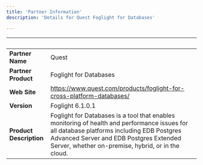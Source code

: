 ```yaml
---
title: 'Partner Information'
description: 'Details for Quest Foglight for Databases'

---
```

| &nbsp;     | &nbsp; |
| ----------- | ----------- |
| **Partner Name**      | Quest       |
| **Partner Product**   |  Foglight for Databases      |
| **Web Site**      | https://www.quest.com/products/foglight-for-cross-platform-databases/     |
| **Version**   | Foglight 6.1.0.1       |
| **Product Description**      |  Foglight for Databases is a tool that enables monitoring of health and performance issues for all database platforms including EDB Postgres Advanced Server and EDB Postgres Extended Server, whether on-premise, hybrid, or in the cloud.     |
